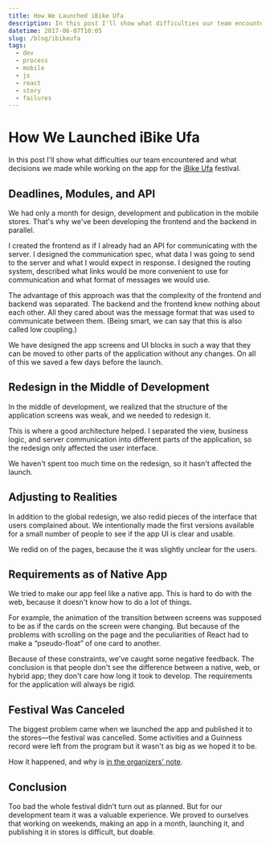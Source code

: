 ```yaml
---
title: How We Launched iBike Ufa
description: In this post I'll show what difficulties our team encountered and what decisions we made while working on the app for the iBike Ufa festival.
datetime: 2017-06-07T10:05
slug: /blog/ibikeufa
tags:
  - dev
  - process
  - mobile
  - js
  - react
  - story
  - failures
---
```


# How We Launched iBike Ufa

In this post I'll show what difficulties our team encountered and what decisions we made while working on the app for the [iBike Ufa](https://vk.com/ibikeufa) festival.

## Deadlines, Modules, and API

We had only a month for design, development and publication in the mobile stores. That's why we've been developing the frontend and the backend in parallel.

I created the frontend as if I already had an API for communicating with the server. I designed the communication spec, what data I was going to send to the server and what I would expect in response. I designed the routing system, described what links would be more convenient to use for communication and what format of messages we would use.

The advantage of this approach was that the complexity of the frontend and backend was separated. The backend and the frontend knew nothing about each other. All they cared about was the message format that was used to communicate between them. (Being smart, we can say that this is also called low coupling.)

We have designed the app screens and UI blocks in such a way that they can be moved to other parts of the application without any changes. On all of this we saved a few days before the launch.

## Redesign in the Middle of Development

In the middle of development, we realized that the structure of the application screens was weak, and we needed to redesign it.

This is where a good architecture helped. I separated the view, business logic, and server communication into different parts of the application, so the redesign only affected the user interface.

We haven't spent too much time on the redesign, so it hasn't affected the launch.

## Adjusting to Realities

In addition to the global redesign, we also redid pieces of the interface that users complained about. We intentionally made the first versions available for a small number of people to see if the app UI is clear and usable.

We redid on of the pages, because the it was slightly unclear for the users.

## Requirements as of Native App

We tried to make our app feel like a native app. This is hard to do with the web, because it doesn't know how to do a lot of things.

For example, the animation of the transition between screens was supposed to be as if the cards on the screen were changing. But because of the problems with scrolling on the page and the peculiarities of React had to make a “pseudo-float” of one card to another.

Because of these constraints, we've caught some negative feedback. The conclusion is that people don't see the difference between a native, web, or hybrid app; they don't care how long it took to develop. The requirements for the application will always be rigid.

## Festival Was Canceled

The biggest problem came when we launched the app and published it to the stores—the festival was cancelled. Some activities and a Guinness record were left from the program but it wasn't as big as we hoped it to be.

How it happened, and why is [in the organizers' note](https://vk.com/ibikeufa?w=wall-122711751_2490).

## Conclusion

Too bad the whole festival didn't turn out as planned. But for our development team it was a valuable experience. We proved to ourselves that working on weekends, making an app in a month, launching it, and publishing it in stores is difficult, but doable.
